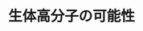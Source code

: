 ﻿---
title: "生体高分子の可能性"
category: "物質理工学院"
vol: "87"
interviewee: "芹澤 武"
url: ""
tags: []
pdf: "87-3-serizawa.pdf"
career: ""
preface: "生命を形作るために必要不可欠な生体高分子。近年研究が活発に行われているこの分野を、化学と生物の境界領域で研究しているのが芹澤である。先生は生体高分子の、生体の中では使われていない性質を新たな機能として使うことができないかと考え研究している。本稿では主に、 ペプチドやセルロースの機能に着目し、新たな材料への可能性を探る先生の研究について紹介する。"
---

